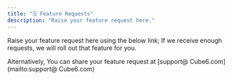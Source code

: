 ```yaml
---
title: "🗒️ Feature Requests"
description: "Raise your feature request here."
---
```


Raise your feature request here using the below link; If we receive enough requests, we will roll out that feature for you.

Alternatively, You can share your feature request at [support@ Cube6.com](mailto:support@ Cube6.com)